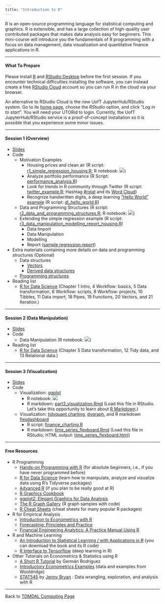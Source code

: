 ```yaml
---
title: "Introduction to R"
---
```


R is an open-source programming language for statistical computing and graphics. R is extensible, and has a large collection of high-quality user contributed packages that makes data analysis easy for beginners. This mini-course will introduce you the fundamentals of R programming with a focus on data management, data visualization and quantitative finance applications in R.

---

#### What To Prepare

Please install [R](https://www.r-project.org/) and [RStudio Desktop](https://rstudio.com/products/rstudio/download/) before the first session. If you encounter technical difficulties installing the software, you can instead create a free [RStudio Cloud](https://rstudio.cloud/) account so you can run R in the cloud via your browser.

An alternative to RStudio Cloud is the new UofT JupyterHub/RStudio system. Go to its [home page](https://jupyter.utoronto.ca/hub/login), choose the *RStudio* option, and click "*Log in to start*". You will need your UTORid to login. Currently, the UofT JupyterHub/RStudio service is a proof-of-concept installation so it is possible that you experience some minor issues.

---

#### Session 1 (Overview)

* [Slides](r_intro.pdf)
* Code
    * Motivation Examples
        * Housing prices and clean air (R script: [r1_simple_regression_housing.R](r1_simple_regression_housing.R); R notebook: [![](colab-badge.svg)](https://colab.research.google.com/github/tdmdal/r-tutorial-202021-winter/blob/master/docs/rn1_A_Simple_Regression_Housing.ipynb))
        * Analyze portfolio performance (R Script: [performance_analysis.R](performance_analysis.R))
        * Look for trends in R community through Twitter (R script: [twitter_example.R](twitter_example.R); Hashtag [#rstat](https://twitter.com/hashtag/rstat) and its [Word Cloud](twitter_word_cloud.html))
        * Recognize handwritten digits, a deep learning ["Hello World" example](https://tensorflow.rstudio.com/tutorials/beginners/) (R script: [dl_hello_world.R](dl_hello_world.R))
    * Data and Programming Structures (R script: [r2_data_and_programming_structures.R](r2_data_and_programming_structures.R); R notebook: [![](colab-badge.svg)](https://colab.research.google.com/github/tdmdal/r-tutorial-202021-winter/blob/master/docs/rn2_Data_and_Programming_Structures.ipynb))
    * Extending the simple regression example (R script: [r3_data_manipulation_modelling_report_housing.R](r3_data_manipulation_modelling_report_housing.R))
        * Data Import
        * Data Manipulation
        * Modelling
        * Report ([sample regression report](result.html))

* Extra materials containing more details on data and programming structures (Optional)
    * Data structures
        * [Vectors](extra_material/part1_1_vector.html)
        * [Derived data structures](extra_material/part1_2_derived_ds.html)
    * [Programming structures](extra_material/part1_3_function.html)

* Reading list
    * [R for Data Science](https://r4ds.had.co.nz/) (Chapter 1 Intro, 4 Workflow: basics, 5 Data transformation, 6 Workflow: scripts, 8 Workflow: projects, 10 Tibbles, 11 Data import, 18 Pipes, 19 Functions, 20 Vectors, and 21 Iteration.)

---

#### Session 2 (Data Manipulation)

* [Slides](r_data_manipulation.pdf)
* Code
    * Data Manipulation (R notebook: [![](colab-badge.svg)](https://colab.research.google.com/github/tdmdal/r-tutorial-201920-winter/blob/master/docs/part2_data_manipulation.ipynb))
* Reading list
    * [R for Data Science](https://r4ds.had.co.nz/) (Chapter 5 Data transformation, 12 Tidy data, and 13 Relational data.)

---

#### Session 3 (Visualization)

* [Slides](r_visualization.pdf)
* Code
    * Visualization: [ggplot](https://ggplot2.tidyverse.org/index.html)
        * R notebook: [![](colab-badge.svg)](https://colab.research.google.com/github/tdmdal/r-tutorial-201920-winter/blob/master/docs/part3_visualization.ipynb)
        * R markdown: [part3_visualization.Rmd](part3_visualization.Rmd) (Load this file in RStudio. Let's take this opportunity to learn about [R Markdown](https://rmarkdown.rstudio.com/lesson-1.html).)
    * Visualization: [tidyquant charting](https://business-science.github.io/tidyquant/articles/TQ04-charting-with-tidyquant.html), [dygraph](https://rstudio.github.io/dygraphs/), and R markdown [flexdashboard](https://rmarkdown.rstudio.com/flexdashboard/)
        * R script: [finance_charting.R](finance_charting.R)
        * R markdown: [time_series_flexboard.Rmd](time_series_flexboard.Rmd) (Load this file in RStudio; HTML output: [time_series_flexboard.html](time_series_flexboard.html))

---

#### Free Resources

* R Programming
    * [Hands-on Programming with R](https://rstudio-education.github.io/hopr/) (for absolute beginners, i.e., if you have never programmed before)
    * [R for Data Science](https://r4ds.had.co.nz/) (learn how to manipulate, analyze and visualize data using R’s Tidyverse packages)
    * [Advanced R](https://adv-r.hadley.nz/) (if you plan to be really good at R)
    * [R Graphics Cookbook](https://r-graphics.org/)
    * [ggplot2: Elegant Graphics for Data Analysis](https://ggplot2-book.org/)
    * [The R Graph Gallery](https://www.r-graph-gallery.com/) (R graph samples with code)
    * [R Cheat Sheets](https://www.rstudio.com/resources/cheatsheets/) (cheat sheets for many popular R packages)

    
* R for Empirical Analysis
    * [Introduction to Econometrics with R](https://www.econometrics-with-r.org/)
    * [Forecasting: Principles and Practice](https://otexts.com/fpp2/)
    * [Financial Engineering Analytics: A Practice Manual Using R](https://bookdown.org/wfoote01/faur/)

* R and Machine Learning
    * [An Introduction to Statistical Learning / with Applications in R](https://www.statlearning.com/) (you can download the book and its R code)
    * [R Interface to Tensorflow](https://tensorflow.rstudio.com/) (deep learning in R)
        
* Other Tutorials on Econometrics & Statistics using R
    * [A Short R Tutorial](https://data.princeton.edu/R) by Germán Rodríguez
    * [Introductory Econometrics Examples](https://justinmshea.github.io/wooldridge/articles/Introductory-Econometrics-Examples.html) (data and examples from Wooldridge)
    * [STAT545](https://stat545.com/) by [Jenny Bryan](https://jennybryan.org/) : Data wrangling, exploration, and analysis with R

---

Back to [TDMDAL Computing Page](https://tdmdal.github.io/)